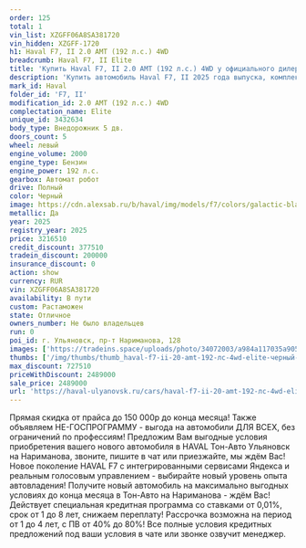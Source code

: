 ```yaml
---
order: 125
total: 1
vin_list: XZGFF06A8SA381720
vin_hidden: XZGFF-1720
h1: Haval F7, II 2.0 AMT (192 л.с.) 4WD
breadcrumb: Haval F7, II Elite
title: 'Купить Haval F7, II 2.0 AMT (192 л.с.) 4WD у официального дилера в Ульяновске'
description: 'Купить автомобиль Haval F7, II 2025 года выпуска, комплектация Elite, цвет - Черный, двигатель - 2.0 AMT (192 л.с.) 4WD у официального дилера в г. Ульяновск. Стоимость данного автомобиля Haval F7, II – 2489000'
mark_id: Haval
folder_id: 'F7, II'
modification_id: 2.0 AMT (192 л.с.) 4WD
complectation_name: Elite
unique_id: 3432634
body_type: Внедорожник 5 дв.
doors_count: 5
wheel: левый
engine_volume: 2000
engine_type: Бензин
engine_power: 192 л.с.
gearbox: Автомат робот
drive: Полный
color: Черный
image: https://cdn.alexsab.ru/b/haval/img/models/f7/colors/galactic-black.webp
metallic: Да
year: 2025
registry_year: 2025
price: 3216510
credit_discount: 377510
tradein_discount: 200000
insurance_discount: 0
action: show
currency: RUR
vin: XZGFF06A8SA381720
availability: В пути
custom: Растаможен
state: Отличное
owners_number: Не было владельцев
run: 0
poi_id: г. Ульяновск, пр-т Нариманова, 128
images: ['https://tradeins.space/uploads/photo/34072003/a984a117035a9052115c697b3c1ef37a.JPG', 'https://tradeins.space/uploads/photo/34072004/cee015e66c2484875b804124cd62a61d.JPG', 'https://tradeins.space/uploads/photo/34072005/8b7e9f91328bd6c4ed8c9ee75a57e0fd.JPG', 'https://tradeins.space/uploads/photo/34072006/b08ebdd66b03d654087a7a8da47fc32f.JPG', 'https://tradeins.space/uploads/photo/34072007/63616e77164c56f80a04f927b5c49caa.JPG', 'https://tradeins.space/uploads/photo/34072008/6339e947d6c5f212ffc4a9582667bb24.JPG', 'https://tradeins.space/uploads/photo/34072009/d9a4a44dca663b017046cda86e6e2d4a.JPG', 'https://tradeins.space/uploads/photo/34072010/2d6d8035b0263a722016f10c2a2e20db.JPG', 'https://tradeins.space/uploads/photo/34072011/d61b7dc3e041b71f8cfe34c0d54fb17e.JPG']
thumbs: ['/img/thumbs/thumb_haval-f7-ii-20-amt-192-лс-4wd-elite-черный-2025_ef37a_0.webp', '/img/thumbs/thumb_haval-f7-ii-20-amt-192-лс-4wd-elite-черный-2025_2a61d_1.webp', '/img/thumbs/thumb_haval-f7-ii-20-amt-192-лс-4wd-elite-черный-2025_7e0fd_2.webp', '/img/thumbs/thumb_haval-f7-ii-20-amt-192-лс-4wd-elite-черный-2025_fc32f_3.webp', '/img/thumbs/thumb_haval-f7-ii-20-amt-192-лс-4wd-elite-черный-2025_49caa_4.webp']
max_discount: 727510
priceWithDiscount: 2489000
sale_price: 2489000
url: 'https://haval-ulyanovsk.ru/cars/haval-f7-ii-20-amt-192-лс-4wd-elite-черный-2025/'
---
```

Прямая скидка от прайса до 150 000р до конца месяца! Также объявляем НЕ-ГОСПРОГРАММУ - выгода на автомобили ДЛЯ ВСЕХ, без ограничений по профессиям! Предложим Вам выгодные условия приобретения вашего нового автомобиля в HAVAL Тон-Авто Ульяновск на Нариманова, звоните, пишите в чат или приезжайте, мы ждём Вас! Новое поколение HAVAL F7 с интегрированными сервисами Яндекса и реальным голосовым управлением - выбирайте новый уровень опыта автовладения! Получите новый автомобиль на максимально выгодных условиях до конца месяца в Тон-Авто на Нариманова - ждём Вас! Действует специальная кредитная программа со ставками от 0,01%, срок от 1 до 8 лет, снижаем переплату! Рассрочка возможна на период от 1 до 4 лет, с ПВ от 40% до 80%! Все полные условия кредитных предложений под ваши условия в чате или звонке озвучит менеджер.
